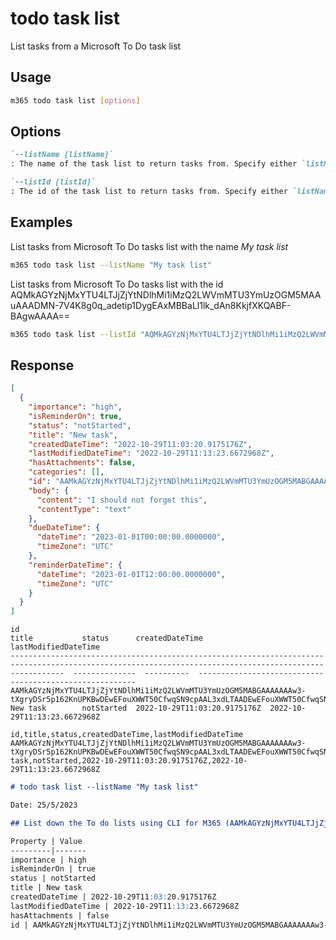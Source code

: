 
# todo task list

List tasks from a Microsoft To Do task list

## Usage

```sh
m365 todo task list [options]
```

## Options

```md definition-list
`--listName [listName]`
: The name of the task list to return tasks from. Specify either `listName` or `listId`, not both

`--listId [listId]`
: The id of the task list to return tasks from. Specify either `listName` or `listId`, not both
```

<Global />

## Examples

List tasks from Microsoft To Do tasks list with the name _My task list_

```sh
m365 todo task list --listName "My task list"
```

List tasks from Microsoft To Do tasks list with the id AQMkAGYzNjMxYTU4LTJjZjYtNDlhMi1iMzQ2LWVmMTU3YmUzOGM5MAAuAAADMN-7V4K8g0q_adetip1DygEAxMBBaLl1lk_dAn8KkjfXKQABF-BAgwAAAA==

```sh
m365 todo task list --listId "AQMkAGYzNjMxYTU4LTJjZjYtNDlhMi1iMzQ2LWVmMTU3YmUzOGM5MAAuAAADMN-7V4K8g0q_adetip1DygEAxMBBaLl1lk_dAn8KkjfXKQABF-BAgwAAAA=="
```

## Response

<Tabs>
  <TabItem value="JSON">

  ```json
  [
    {
      "importance": "high",
      "isReminderOn": true,
      "status": "notStarted",
      "title": "New task",
      "createdDateTime": "2022-10-29T11:03:20.9175176Z",
      "lastModifiedDateTime": "2022-10-29T11:13:23.6672968Z",
      "hasAttachments": false,
      "categories": [],
      "id": "AAMkAGYzNjMxYTU4LTJjZjYtNDlhMi1iMzQ2LWVmMTU3YmUzOGM5MABGAAAAAAAw3-tXgryDSr5p162KnUPKBwDEwEFouXWWT50CfwqSN9cpAAL3xdLTAADEwEFouXWWT50CfwqSN9cpAAL3xhtSAAA=",
      "body": {
        "content": "I should not forget this",
        "contentType": "text"
      },
      "dueDateTime": {
        "dateTime": "2023-01-01T00:00:00.0000000",
        "timeZone": "UTC"
      },
      "reminderDateTime": {
        "dateTime": "2023-01-01T12:00:00.0000000",
        "timeZone": "UTC"
      }
    }
  ]
  ```

  </TabItem>
  <TabItem value="Text">

  ```text
  id                                                                                                                                                        title           status      createdDateTime               lastModifiedDateTime
  --------------------------------------------------------------------------------------------------------------------------------------------------------  --------------  ----------  ----------------------------  ----------------------------
  AAMkAGYzNjMxYTU4LTJjZjYtNDlhMi1iMzQ2LWVmMTU3YmUzOGM5MABGAAAAAAAw3-tXgryDSr5p162KnUPKBwDEwEFouXWWT50CfwqSN9cpAAL3xdLTAADEwEFouXWWT50CfwqSN9cpAAL3xhtSAAA=  New task        notStarted  2022-10-29T11:03:20.9175176Z  2022-10-29T11:13:23.6672968Z
  ```

  </TabItem>
  <TabItem value="CSV">

  ```csv
  id,title,status,createdDateTime,lastModifiedDateTime
  AAMkAGYzNjMxYTU4LTJjZjYtNDlhMi1iMzQ2LWVmMTU3YmUzOGM5MABGAAAAAAAw3-tXgryDSr5p162KnUPKBwDEwEFouXWWT50CfwqSN9cpAAL3xdLTAADEwEFouXWWT50CfwqSN9cpAAL3xhtSAAA=,New task,notStarted,2022-10-29T11:03:20.9175176Z,2022-10-29T11:13:23.6672968Z
  ```

  </TabItem>
  <TabItem value="Markdown">

  ```md
  # todo task list --listName "My task list"

  Date: 25/5/2023

  ## List down the To do lists using CLI for M365 (AAMkAGYzNjMxYTU4LTJjZjYtNDlhMi1iMzQ2LWVmMTU3YmUzOGM5MABGAAAAAAAw3-tXgryDSr5p162KnUPKBwDEwEFouXWWT50CfwqSN9cpAAL3xdLTAADEwEFouXWWT50CfwqSN9cpAAL3xhtSAAA=)
  
  Property | Value
  ---------|-------
  importance | high
  isReminderOn | true
  status | notStarted
  title | New task
  createdDateTime | 2022-10-29T11:03:20.9175176Z
  lastModifiedDateTime | 2022-10-29T11:13:23.6672968Z
  hasAttachments | false
  id | AAMkAGYzNjMxYTU4LTJjZjYtNDlhMi1iMzQ2LWVmMTU3YmUzOGM5MABGAAAAAAAw3-tXgryDSr5p162KnUPKBwDEwEFouXWWT50CfwqSN9cpAAL3xdLTAADEwEFouXWWT50CfwqSN9cpAAL3xhtSAAA=
  ```

  </TabItem>
</Tabs>

